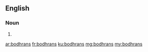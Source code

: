 ==English==

===Noun===
{{head|en}}

# {{plural of|bodhran}}

[[ar:bodhrans]]
[[fr:bodhrans]]
[[ku:bodhrans]]
[[mg:bodhrans]]
[[my:bodhrans]]
